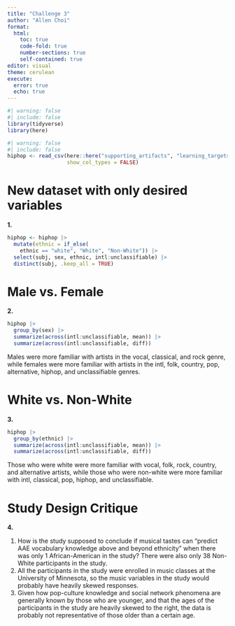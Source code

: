 ```yaml
---
title: "Challenge 3"
author: "Allen Choi"
format:
  html:
    toc: true
    code-fold: true
    number-sections: true
    self-contained: true
editor: visual
theme: cerulean
execute:
  error: true
  echo: true
---
```


```r
#| warning: false
#| include: false
library(tidyverse)
library(here)
```

```r
#| warning: false
#| include: false
hiphop <- read_csv(here::here("supporting_artifacts", "learning_targets", "Data", "hiphop.csv"),
                   show_col_types = FALSE)
```

# New dataset with only desired variables
**1.**

```r
hiphop <- hiphop |> 
  mutate(ethnic = if_else(
    ethnic == "white", "White", "Non-White")) |> 
  select(subj, sex, ethnic, intl:unclassifiable) |> 
  distinct(subj, .keep_all = TRUE)
```

# Male vs. Female
**2.**
```r
hiphop |> 
  group_by(sex) |> 
  summarize(across(intl:unclassifiable, mean)) |> 
  summarize(across(intl:unclassifiable, diff))
```

Males were more familiar with artists in the vocal, classical, and rock genre, while females were more familiar with artists in the intl, folk, country, pop, alternative, hiphop, and unclassifiable genres.

# White vs. Non-White
**3.**
```r
hiphop |> 
  group_by(ethnic) |> 
  summarize(across(intl:unclassifiable, mean)) |> 
  summarize(across(intl:unclassifiable, diff))
```

Those who were white were more familiar with vocal, folk, rock, country, and alternative artists, while those who were non-white were more familiar with intl, classical, pop, hiphop, and unclassifiable.

# Study Design Critique
**4.**

1.  How is the study supposed to conclude if musical tastes can "predict AAE vocabulary knowledge above and beyond ethnicity" when there was only 1 African-American in the study? There were also only 38 Non-White participants in the study.
2.  All the participants in the study were enrolled in music classes at the University of Minnesota, so the music variables in the study would probably have heavily skewed responses.
3.  Given how pop-culture knowledge and social network phenomena are generally known by those who are younger, and that the ages of the participants in the study are heavily skewed to the right, the data is probably not representative of those older than a certain age.
